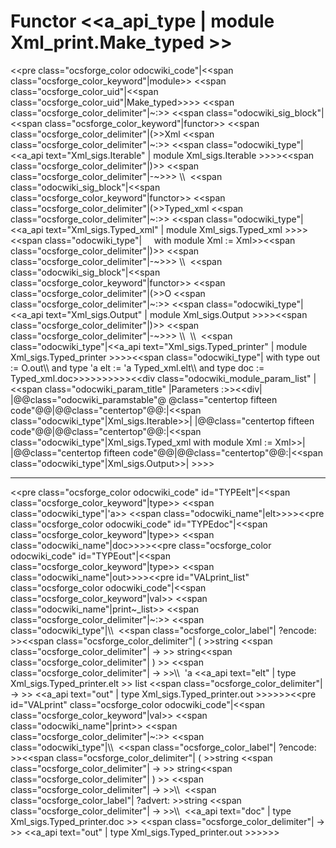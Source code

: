 =Functor <<a_api_type | module Xml_print.Make_typed >> =
<<pre class="ocsforge_color odocwiki_code"|<<span class="ocsforge_color_keyword"|module>> <<span class="ocsforge_color_uid"|<<span class="ocsforge_color_uid"|Make_typed>>>> <<span class="ocsforge_color_delimiter"|~:>> <<span class="odocwiki_sig_block"|<<span class="ocsforge_color_keyword"|functor>> <<span class="ocsforge_color_delimiter"|(>>Xml <<span class="ocsforge_color_delimiter"|~:>> <<span class="odocwiki_type"|<<a_api text="Xml_sigs.Iterable" | module Xml_sigs.Iterable >>>><<span class="ocsforge_color_delimiter"|)>> <<span class="ocsforge_color_delimiter"|-~>>> \\  <<span class="odocwiki_sig_block"|<<span class="ocsforge_color_keyword"|functor>> <<span class="ocsforge_color_delimiter"|(>>Typed_xml <<span class="ocsforge_color_delimiter"|~:>> <<span class="odocwiki_type"|<<a_api text="Xml_sigs.Typed_xml" | module Xml_sigs.Typed_xml >>>><<span class="odocwiki_type"|     with module Xml := Xml>><<span class="ocsforge_color_delimiter"|)>> <<span class="ocsforge_color_delimiter"|-~>>> \\  <<span class="odocwiki_sig_block"|<<span class="ocsforge_color_keyword"|functor>> <<span class="ocsforge_color_delimiter"|(>>O <<span class="ocsforge_color_delimiter"|~:>> <<span class="odocwiki_type"|<<a_api text="Xml_sigs.Output" | module Xml_sigs.Output >>>><<span class="ocsforge_color_delimiter"|)>> <<span class="ocsforge_color_delimiter"|-~>>> \\  \\  <<span class="odocwiki_type"|<<a_api text="Xml_sigs.Typed_printer" | module Xml_sigs.Typed_printer >>>><<span class="odocwiki_type"| with type out := O.out\\                              and type 'a elt := 'a Typed_xml.elt\\                              and type doc := Typed_xml.doc>>>>>>>>>><<div class="odocwiki_module_param_list" | <<span class="odocwiki_param_title" |Parameters :>><<div|
|@@class="odocwiki_paramstable"@ @class="centertop fifteen code"@@{{{Xml}}}|@@class="centertop"@@:|<<span class="odocwiki_type"|Xml_sigs.Iterable>>|
|@@class="centertop fifteen code"@@{{{Typed_xml}}}|@@class="centertop"@@:|<<span class="odocwiki_type"|Xml_sigs.Typed_xml with module Xml := Xml>>|
|@@class="centertop fifteen code"@@{{{O}}}|@@class="centertop"@@:|<<span class="odocwiki_type"|Xml_sigs.Output>>|
>>>>

----
<<pre class="ocsforge_color odocwiki_code" id="TYPEelt"|<<span class="ocsforge_color_keyword"|type>> <<span class="odocwiki_type"|'a>> <<span class="odocwiki_name"|elt>>>><<pre class="ocsforge_color odocwiki_code" id="TYPEdoc"|<<span class="ocsforge_color_keyword"|type>> <<span class="odocwiki_name"|doc>>>><<pre class="ocsforge_color odocwiki_code" id="TYPEout"|<<span class="ocsforge_color_keyword"|type>> <<span class="odocwiki_name"|out>>>><<pre id="VALprint_list" class="ocsforge_color odocwiki_code"|<<span class="ocsforge_color_keyword"|val>> <<span class="odocwiki_name"|print~_list>> <<span class="ocsforge_color_delimiter"|~:>> <<span class="odocwiki_type"|\\  <<span class="ocsforge_color_label"| ?encode: >><<span class="ocsforge_color_delimiter"| ( >>string <<span class="ocsforge_color_delimiter"| -> >> string<<span class="ocsforge_color_delimiter"| ) >> <<span class="ocsforge_color_delimiter"| -> >>\\  'a <<a_api text="elt" | type Xml_sigs.Typed_printer.elt >> list <<span class="ocsforge_color_delimiter"| -> >> <<a_api text="out" | type Xml_sigs.Typed_printer.out >>>>>><<pre id="VALprint" class="ocsforge_color odocwiki_code"|<<span class="ocsforge_color_keyword"|val>> <<span class="odocwiki_name"|print>> <<span class="ocsforge_color_delimiter"|~:>> <<span class="odocwiki_type"|\\  <<span class="ocsforge_color_label"| ?encode: >><<span class="ocsforge_color_delimiter"| ( >>string <<span class="ocsforge_color_delimiter"| -> >> string<<span class="ocsforge_color_delimiter"| ) >> <<span class="ocsforge_color_delimiter"| -> >>\\  <<span class="ocsforge_color_label"| ?advert: >>string <<span class="ocsforge_color_delimiter"| -> >>\\  <<a_api text="doc" | type Xml_sigs.Typed_printer.doc >> <<span class="ocsforge_color_delimiter"| -> >> <<a_api text="out" | type Xml_sigs.Typed_printer.out >>>>>>